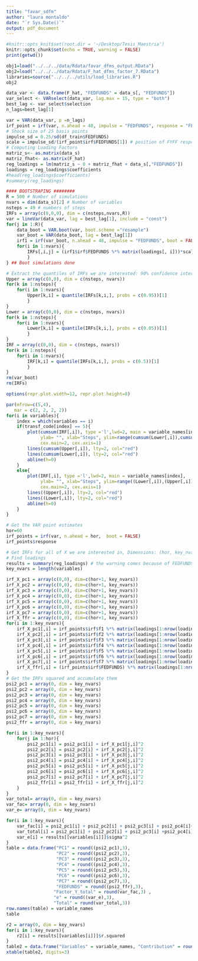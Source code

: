 ```yaml
---
title: "favar_sdfm"
author: "laura montaldo"
date: "`r Sys.Date()`"
output: pdf_document
---
```


```r
#knitr::opts_knit$set(root.dir = '~/Desktop/Tesis_Maestria')
knitr::opts_chunk$set(echo = TRUE, warning = FALSE)
print(getwd())
```

```r
obj1=load("../../../data/Rdata/favar_dfms_output.RData")
obj2=load("../../../data/Rdata/F_hat_dfms_factor_7.RData")
libraries=source("../../../utils/load_libraries.R")
obj2
```


```r
data_var <- data.frame(F_hat, "FEDFUNDS" = data_s[, "FEDFUNDS"])
var_select <- VARselect(data_var, lag.max = 15, type = "both")
best_lag <- var_select$selection
n_lags=best_lag[1]
```


```r
var = VAR(data_var, p =n_lags)
irf_point = irf(var, n.ahead = 48, impulse = "FEDFUNDS", response = "FEDFUNDS", boot = FALSE)
# Shock size of 25 basis points
impulse_sd = 0.25/sd(df_train$FEDFUNDS)
scale = impulse_sd/(irf_point$irf$FEDFUNDS[1]) # position of FYFF response at step 0
# Computing Loading Factors
matriz_s<- as.matrix(data_s)
matriz_fhat<- as.matrix(F_hat)
reg_loadings = lm(matriz_s ~ 0 + matriz_fhat + data_s[,"FEDFUNDS"])
loadings = reg_loadings$coefficients
#head(reg_loadings$coefficients)
#summary(reg_loadings)
```

```r
#### BOOTSTRAPING ########
R = 500 # Number of simulations
nvars = dim(data_s)[2] # Number of variables
nsteps = 49 # numbers of steps
IRFs = array(c(0,0,0), dim = c(nsteps,nvars,R))
var = lineVar(data_var, lag = best_lag[1], include = "const")
for(j in 1:R){    
    data_boot = VAR.boot(var, boot.scheme ="resample")
    var_boot = VAR(data_boot, lag = best_lag[1])
    irf1 = irf(var_boot, n.ahead = 48, impulse = "FEDFUNDS", boot = FALSE)
    for(i in 1:nvars){
        IRFs[,i,j] = (irf1$irf$FEDFUNDS %*% matrix(loadings[, i]))*scale
        }
} ## Boot simulations done

# Extract the quantiles of IRFs we are interested: 90% confidence intervals in BBE
Upper = array(c(0,0), dim = c(nsteps, nvars))
for(k in 1:nsteps){
    for(i in 1:nvars){
        Upper[k,i] = quantile(IRFs[k,i,], probs = c(0.95))[1]
        }
}
Lower = array(c(0,0), dim = c(nsteps, nvars))
for(k in 1:nsteps){
    for(i in 1:nvars){
        Lower[k,i] = quantile(IRFs[k,i,], probs = c(0.05))[1]
        }
}
IRF = array(c(0,0), dim = c(nsteps, nvars))
for(k in 1:nsteps){
    for(i in 1:nvars){
        IRF[k,i] = quantile(IRFs[k,i,], probs = c(0.5))[1]
        }
}
rm(var_boot)
rm(IRFs)
```

```r
options(repr.plot.width=12, repr.plot.height=8)

par(mfrow=c(5,4), 
   mar = c(2, 2, 2, 2))
for(i in variables){
    index = which(variables == i)
    if(transf_code[index] == 5){
        plot(cumsum(IRF[,i]), type ='l',lwd=2, main = variable_names[index],
             ylab= "", xlab="Steps", ylim=range(cumsum(Lower[,i]),cumsum(Upper[,i])),
             cex.main=2, cex.axis=1)
        lines(cumsum(Upper[,i]), lty=2, col="red")
        lines(cumsum(Lower[,i]), lty=2, col="red")
        abline(h=0)
    }
    else{
        plot(IRF[,i], type ='l',lwd=2, main = variable_names[index],
             ylab= "", xlab="Steps", ylim=range((Lower[,i]),(Upper[,i])),
             cex.main=2, cex.axis=1)
        lines((Upper[,i]), lty=2, col="red")
        lines((Lower[,i]), lty=2, col="red")
        abline(h=0)  
    }
}
```
```r
# Get the VAR point estimates
hor=60
irf_points = irf(var, n.ahead = hor,  boot = FALSE)
irf_points$response
```

```r
# Get IRFs for all of X we are interested in, Dimensions: (hor, key_nvars)
# Find loadings
results = summary(reg_loadings) # the warning comes because of FEDFUNDS
key_nvars = length(variables)
```




```r
irf_X_pc1 = array(c(0,0), dim=c(hor+1, key_nvars))
irf_X_pc2 = array(c(0,0), dim=c(hor+1, key_nvars))
irf_X_pc3 = array(c(0,0), dim=c(hor+1, key_nvars))
irf_X_pc4 = array(c(0,0), dim=c(hor+1, key_nvars))
irf_X_pc5 = array(c(0,0), dim=c(hor+1, key_nvars))
irf_X_pc6 = array(c(0,0), dim=c(hor+1, key_nvars))
irf_X_pc7 = array(c(0,0), dim=c(hor+1, key_nvars))
irf_X_ffr = array(c(0,0), dim=c(hor+1, key_nvars))
for(i in 1:key_nvars){
    irf_X_pc1[,i] = irf_points$irf$f1 %*% matrix(loadings[1:nrow(loadings), variables[i]])
    irf_X_pc2[,i] = irf_points$irf$f2 %*% matrix(loadings[1:nrow(loadings), variables[i]])
    irf_X_pc3[,i] = irf_points$irf$f3 %*% matrix(loadings[1:nrow(loadings), variables[i]])
    irf_X_pc4[,i] = irf_points$irf$f4 %*% matrix(loadings[1:nrow(loadings), variables[i]])
    irf_X_pc5[,i] = irf_points$irf$f5 %*% matrix(loadings[1:nrow(loadings), variables[i]])
    irf_X_pc6[,i] = irf_points$irf$f6 %*% matrix(loadings[1:nrow(loadings), variables[i]])
    irf_X_pc7[,i] = irf_points$irf$f7 %*% matrix(loadings[1:nrow(loadings), variables[i]])
    irf_X_ffr[,i] = (irf_points$irf$FEDFUNDS) %*% matrix(loadings[1:nrow(loadings), variables[i]])
}
# Get the IRFs squared and accumulate them
psi2_pc1 = array(0, dim = key_nvars)
psi2_pc2 = array(0, dim = key_nvars)
psi2_pc3 = array(0, dim = key_nvars)
psi2_pc4 = array(0, dim = key_nvars)
psi2_pc5 = array(0, dim = key_nvars)
psi2_pc6 = array(0, dim = key_nvars)
psi2_pc7 = array(0, dim = key_nvars)
psi2_ffr = array(0, dim = key_nvars)

for(i in 1:key_nvars){
    for(j in 1:hor){
        psi2_pc1[i] = psi2_pc1[i] + irf_X_pc1[j,i]^2
        psi2_pc2[i] = psi2_pc2[i] + irf_X_pc2[j,i]^2
        psi2_pc3[i] = psi2_pc3[i] + irf_X_pc3[j,i]^2
        psi2_pc4[i] = psi2_pc4[i] + irf_X_pc4[j,i]^2
        psi2_pc5[i] = psi2_pc5[i] + irf_X_pc5[j,i]^2
        psi2_pc6[i] = psi2_pc6[i] + irf_X_pc6[j,i]^2
        psi2_pc7[i] = psi2_pc7[i] + irf_X_pc7[j,i]^2
        psi2_ffr[i] = psi2_ffr[i] + irf_X_ffr[j,i]^2    
    }
}
var_total= array(0, dim = key_nvars)
var_fac= array(0, dim = key_nvars)
var_e= array(0, dim = key_nvars)

for(i in 1:key_nvars){
    var_fac[i] = psi2_pc1[i] + psi2_pc2[i] + psi2_pc3[i] + psi2_pc4[i]+psi2_pc5[i]+psi2_pc6[i]+psi2_pc7[i]+psi2_ffr[i]
    var_total[i] = psi2_pc1[i] + psi2_pc2[i] + psi2_pc3[i] +psi2_pc4[i]+psi2_pc5[i]+psi2_pc6[i]+psi2_pc7[i]+ psi2_ffr[i] + results[[variables[i]]]$sigma^2
    var_e[i] = results[[variables[i]]]$sigma^2
}
table = data.frame("PC1" = round((psi2_pc1),3), 
                   "PC2" = round((psi2_pc2),3), 
                   "PC3" = round((psi2_pc3),3), 
                   "PC4" = round((psi2_pc4),3),
                   "PC5" = round((psi2_pc5),3),
                   "PC6" = round((psi2_pc6),3),
                   "PC7" = round((psi2_pc7),3),
                   "FEDFUNDS" = round((psi2_ffr),3),
                  "Factor_Y_total" = round(var_fac,3) ,
                  "e" = round((var_e),3),
                  "Total" = round(var_total,3))
row.names(table) = variable_names
table
```

```r
r2 = array(0, dim = key_nvars)
for(i in 1:key_nvars){
    r2[i] = results[[variables[i]]]$r.squared
}
table2 = data.frame("Variables" = variable_names, "Contribution" = round((psi2_ffr/var_total),3), "R-squared" = round(r2,3))
xtable(table2, digits=3)
```

